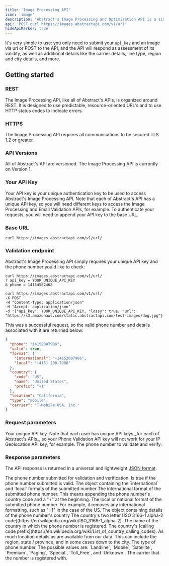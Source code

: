 ```yaml
---
title: 'Image Processing API'
icon: 'image'
description: "Abstract's Image Processing and Optimization API is a simple yet powerful REST API that is used to convert, compress, or optimization an image that is provided via a URL or via POST to the API itself."
api: 'POST curl https://images.abstractapi.com/v1/url'
hideApiMarker: true
---
```


It's very simple to use: you only need to submit your `api_key` and an image via url or POST to the API, and the API will respond as assessment of its validity, as well as additional details like the carrier details, line type, region and city details, and more.

## Getting started

### REST

The Image Processing API, like all of Abstract's APIs, is organized around REST. It is designed to use predictable, resource-oriented URL's and to use HTTP status codes to indicate errors.

### HTTPS

The Image Processing API requires all communications to be secured TLS 1.2 or greater.

### API Versions

All of Abstract's API are versioned. The Image Processing API is currently on Version 1.

### Your API Key

Your API key is your unique authentication key to be used to access Abstract's Image Processing API. Note that each of Abstract's API has a unique API key, so you will need different keys to access the Image Processing and Email Validation APIs, for example. To authenticate your requests, you will need to append your API key to the base URL.

### Base URL

```
curl https://images.abstractapi.com/v1/url/
```

### Validation endpoint

Abstract's Image Processing API simply requires your unique API key and the phone number you'd like to check:

```
curl https://images.abstractapi.com/v1/url/
? api_key = YOUR_UNIQUE_API_KEY
& phone = 14154582468

curl https://images.abstractapi.com/v1/url/ 
-X POST 
-H "Content-Type: application/json" 
-H "Accept: application/json" 
-d '{"api_key": YOUR_UNIQUE_API_KEY, "lossy": true, "url": "https://s3.amazonaws.com/static.abstractapi.com/test-images/dog.jpg"}
```

This was a successful request, so the valid phone number and details associated with it are returned below:

<ResponseExample>

```json
{
  "phone": "14152007986",
  "valid": true,
  "format": {
    "international": "+14152007986",
    "local": "(415) 200-7986"
  },
  "country": {
    "code": "US",
    "name": "United States",
    "prefix": "+1"
  },
  "location": "California",
  "type": "mobile",
  "carrier": "T-Mobile USA, Inc."
}
```

</ResponseExample>

### Request parameters

<ParamField query="api_key" type="String" required>
  Your unique API key. Note that each user has unique API keys _for each of
  Abstract's APIs_, so your Phone Validation API key will not work for your IP
  Geolocation API key, for example.
</ParamField>

<ParamField query="phone" type="String" required>
  The phone number to validate and verify.
</ParamField>

### Response parameters

The API response is returned in a universal and lightweight [JSON format](https://www.json.org/json-en.html).

<ResponseField name="phone" type="String">
  The phone number submitted for validation and verification.
</ResponseField>

<ResponseField name="valid" type="Boolean">
  Is true if the phone number submitted is valid.
</ResponseField>

<ResponseField name="format" type="Object">
  The object containing the `international` and `local` formats of the submitted
  number
</ResponseField>

<ResponseField name="format.international" type="String">
  The international format of the submitted phone number. This means appending
  the phone number's country code and a "+" at the beginning.
</ResponseField>

<ResponseField name="format.local" type="String">
  The local or national format of the submitted phone number. For example, it
  removes any international formatting, such as "+1" in the case of the US.
</ResponseField>

<ResponseField name="country" type="Object">
  The object containing details of the phone number's country
</ResponseField>

<ResponseField name="country.code" type="String">
  The country's two letter [ISO 3166-1 alpha-2
  code](https://en.wikipedia.org/wiki/ISO_3166-1_alpha-2).
</ResponseField>

<ResponseField name="country.name" type="String">
  The name of the country in which the phone number is registered.
</ResponseField>

<ResponseField name="country.prefix" type="String">
  The country's [calling code
  prefix](https://en.wikipedia.org/wiki/List_of_country_calling_codes).
</ResponseField>

<ResponseField name="location" type="String">
  As much location details as are available from our data. This can include the
  region, state / province, and in some cases down to the city.
</ResponseField>

<ResponseField name="type" type="String">
  The type of phone number. The possible values are: `Landline`, `Mobile`,
  `Satellite`, `Premium`, `Paging`, `Special`, `Toll_Free`, and `Unknown`.
</ResponseField>

<ResponseField name="carrier" type="String">
  The carrier that the number is registered with.
</ResponseField>

